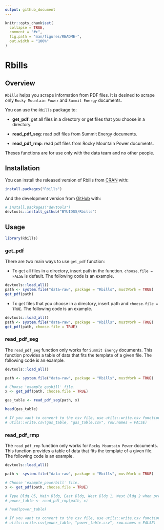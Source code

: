 ```yaml
---
output: github_document
---
```


<!-- README.md is generated from README.Rmd. Please edit that file -->

```r
knitr::opts_chunk$set(
  collapse = TRUE,
  comment = "#>",
  fig.path = "man/figures/README-",
  out.width = "100%"
)
```

# Rbills

<!-- badges: start -->
<!-- badges: end -->


## Overview

`Rbills` helps you scrape information from PDF files. It is desined to scrape only `Rocky Mountain Power` and `Summit Energy` documents.

You can use the `Rbills` package to:

* **get_pdf**: get all files in a directory or get files that you choose in a directory.

* **read_pdf_seg**: read pdf files from Summit Energy documents.

* **read_pdf_rmp**: read pdf files from Rocky Mountain Power documents.

Theses functions are for use only with the data team and no other people.

## Installation

You can install the released version of Rbills from [CRAN](https://CRAN.R-project.org) with:

``` r
install.packages("Rbills")
```

And the development version from [GitHub](https://github.com/) with:

``` r
# install.packages("devtools")
devtools::install_github("BYUIDSS/Rbills")
```

## Usage

```r
library(Rbills)
```

### get_pdf

There are two main ways to use `get_pdf` function:

 * To get all files in a directory, insert path in the function. `choose.file = FALSE` is default. The following code is an example.

```r
devtools::load_all()
path <- system.file("data-raw", package = "Rbills", mustWork = TRUE)
get_pdf(path)
```

 * To get files that you choose in a directory, insert path and `choose.file = TRUE`. The following code is an example.
 
```r
devtools::load_all()
path <- system.file("data-raw", package = "Rbills", mustWork = TRUE)
get_pdf(path, choose.file = TRUE)
```


### read_pdf_seg

The `read_pdf_seg` function only works for `Summit Energy` documents. This function provides a table of data that fits the template of a given file. The following code is an example.

```r
devtools::load_all()

path <- system.file("data-raw", package = "Rbills", mustWork = TRUE)

# Choose 'example_gasbill' file.
x <- get_pdf(path, choose.file = TRUE)

gas_table <- read_pdf_seg(path, x)

head(gas_table)

# If you want to convert to the csv file, use utils::write.csv function. 
# utils::write.csv(gas_table, "gas_table.csv", row.names = FALSE)

```

### read_pdf_rmp

The `read_pdf_rmp` function only works for `Rocky Mountain Power` documents. This function provides a table of data that fits the template of a given file. The following code is an example.


```r
devtools::load_all()

path <- system.file("data-raw", package = "Rbills", mustWork = TRUE)

# Choose 'example_powerbill' file.
x <- get_pdf(path, choose.file = TRUE)

# Type Bldg 85, Main Bldg, East Bldg, West Bldg 1, West Bldg 2 when prompt function occurs.
# power_table <- read_pdf_rmp(path, x)

# head(power_table)

# If you want to convert to the csv file, use utils::write.csv function.
# utils::write.csv(power_table, "power_table.csv", row.names = FALSE) 
```
